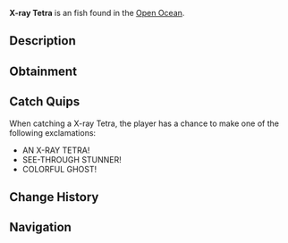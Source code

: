 {{FishInfobox
|image          = X-ray Tetra.png
|rarity         = Exotic
|sea            = Second Sea
|location       = [[Open Ocean]]
|sublocation    = 
|sources        = Fishing Rod
|radar_location = 
|prog_speed     = -78
|xp             = 2375
|weather        = Windy
|time           = Day
|season         = Summer
|bait           = Sapphire Krill
|base_weight    = 750
|base_value     = 4750
|weight_range   = 450
|base_chance    = 2
|base_resil     = 12
}}
'''X-ray Tetra''' is an {{Rarity|Exotic}} fish found in the [[Open Ocean]].

== Description ==
{{Description|A transparent fish with a colorful hue inside, light blue fins, and vibrant eyes.|Bestiary Entry}}

== Obtainment ==
{{Description|It glows where the winds whip the waves.|Bestiary Hint}}
{{Fish Availability|
Apex Fish Hunt/Apex Leviathan
Open Ocean
Open Ocean/Sea Leviathan
|top_rods      = 
Great Rod of Oscar\14366.56\101774;
Astralhook Rod\13471.81\102462.77;
Fang of the Eclipse\11765.76\100881.42;
Carrot Rod\11137.64\91927.21;
Free Spirit Rod\10617.91\84561;
Resourceful Rod\7821.99\66166.78;
Verdant Shear Rod\9336.71\88738.8;
Frog Rod\6575.14\62565.7;
Fortune Rod\5614.16\53421.48;
Blazebringer Rod\9061.16\78367.1;
Trident Rod\7093.36\60983.22;
Seraphic Rod\6757.4\57823.86;
Ethereal Prism Rod\6598.56\56415.78;
Challenger's Rod\6390.89\54231.22;
No-Life Rod\6306.49\53456.28;
Rod Of The Forgotten Fang\5971.5\51047.24;
Rod Of The Exalted One\5774.32\49606.68;
Rod Of The Depths\5508.83\46946.69;
Depthseeker Rod\5496.2\45806.03;
Avalanche Rod\5257.94\43716.4;
Volcanic Rod\5250.89\44358.79;
Zeus Rod\5133.51\43367.22;
Steady Rod\5004.38\38492
|recommended   = Astralhook Rod
}}

== Catch Quips ==
When catching a X-ray Tetra, the player has a chance to make one of the following exclamations:
* AN X-RAY TETRA!
* SEE-THROUGH STUNNER!
* COLORFUL GHOST!

== Change History ==
{{Change History|{{subst:Current Version}}}}

== Navigation ==
{{Fish Navbox|Open Ocean}}
